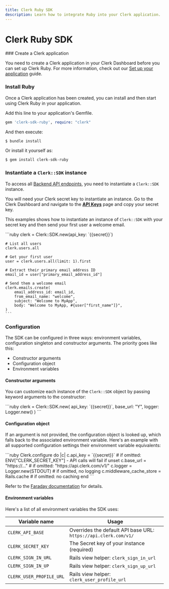 ```yaml
---
title: Clerk Ruby SDK
description: Learn how to integrate Ruby into your Clerk application.
---
```


# Clerk Ruby SDK

<Steps>
  ### Create a Clerk application

  You need to create a Clerk application in your Clerk Dashboard before you can set up Clerk Ruby. For more information, check out our [Set up your application](/docs/quickstarts/setup-clerk) guide.

  ### Install Ruby

  Once a Clerk application has been created, you can install and then start using Clerk Ruby in your application.

  Add this line to your application's Gemfile.

  ```ruby
  gem 'clerk-sdk-ruby', require: "clerk"
  ```

  And then execute:

  ```sh filename="terminal"
  $ bundle install
  ```

  Or install it yourself as:

  ```sh filename="terminal"
  $ gem install clerk-sdk-ruby
  ```

  ### Instantiate a `Clerk::SDK` instance

  To access all [Backend API endpoints](https://clerk.com/docs/reference/backend-api), you need to instantiate a `Clerk::SDK` instance.

  You will need your Clerk secret key to instantiate an instance. Go to the Clerk Dashboard and navigate to the **[API Keys](https://dashboard.clerk.com/last-active?path=api-keys)** page and copy your secret key.

  This examples shows how to instantiate an instance of `Clerk::SDK` with your secret key and then send your first user a welcome email.

  <InjectKeys>
    ```ruby
    clerk = Clerk::SDK.new(api_key: `{{secret}}`)

    # List all users
    clerk.users.all

    # Get your first user
    user = clerk.users.all(limit: 1).first

    # Extract their primary email address ID
    email_id = user["primary_email_address_id"]

    # Send them a welcome email
    clerk.emails.create(
        email_address_id: email_id,
        from_email_name: "welcome",
        subject: "Welcome to MyApp",
        body: "Welcome to MyApp, #{user["first_name"]}",
    )
    ```
  </InjectKeys>

  ### Configuration

  The SDK can be configured in three ways: environment variables, configuration singleton and constructor arguments. The priority goes like this:

  - Constructor arguments
  - Configuration object
  - Environment variables

  #### Constructor arguments

  You can customize each instance of the `Clerk::SDK` object by passing keyword arguments to the constructor:

  <InjectKeys>
    ```ruby
    clerk = Clerk::SDK.new(
        api_key: `{{secret}}`,
        base_url: "Y",
        logger: Logger.new()
    )
    ```
  </InjectKeys>

  #### Configuration object

  If an argument is not provided, the configuration object is looked up, which falls back to the associated environment variable. Here's an example with all supported configuration settings their environment variable equivalents:

  <InjectKeys>
    ```ruby
    Clerk.configure do |c|
      c.api_key = `{{secret}}` # if omitted: ENV["CLERK_SECRET_KEY"] - API calls will fail if unset
      c.base_url = "https://..." # if omitted: "https://api.clerk.com/v1/"
      c.logger = Logger.new(STDOUT) # if omitted, no logging
      c.middleware_cache_store = Rails.cache # if omitted: no caching
    end
    ```
  </InjectKeys>

  Refer to the [Faraday documentation](https://lostisland.github.io/faraday/#/) for details.

  #### Environment variables

  Here's a list of all environment variables the SDK uses:

  | Variable name | Usage |
  | - | - |
  | `CLERK_API_BASE` | Overrides the default API base URL: `https://api.clerk.com/v1/` |
  | `CLERK_SECRET_KEY` | The Secret key of your instance (required) |
  | `CLERK_SIGN_IN_URL` | Rails view helper: `clerk_sign_in_url` |
  | `CLERK_SIGN_IN_UP` | Rails view helper: `clerk_sign_up_url` |
  | `CLERK_USER_PROFILE_URL` | Rails view helper: `clerk_user_profile_url` |
</Steps>
